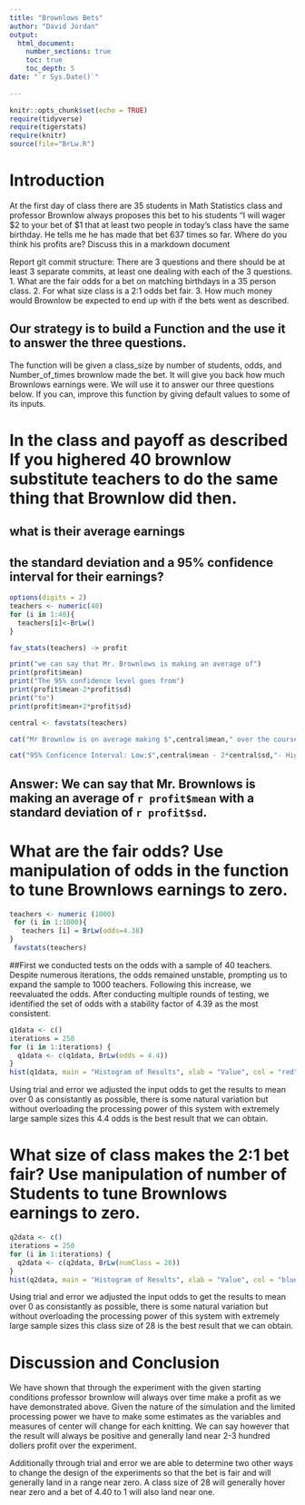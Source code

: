 ```yaml
---
title: "Brownlows Bets"
author: "David Jordan"
output: 
  html_document:
    number_sections: true
    toc: true
    toc_depth: 5
date: "`r Sys.Date()`"    
    
---
```

```r
knitr::opts_chunk$set(echo = TRUE)
require(tidyverse)
require(tigerstats)
require(knitr)
source(file="BrLw.R")
```


<!-- We recommend you use git branches -- create a separate branch for each major section i.e. Introduction, Methods, Results, Inferential Results, and Discussion and Conclusions - leave the YAML block untouched until the final merge where you put in your own name !-->

# Introduction

<!--In this section you explain what you are trying to show.  Where did the data come from?  What is the research or other question you are trying to answer?!-->

 At the first day of class there are 35 students in Math Statistics class and professor Brownlow always proposes this bet to his students "I will wager $2 to your bet of $1 that at least two people in today's class have  the same birthday.  He tells me he has made that bet 637 times so far. Where do you think his profits are? Discuss this in a markdown document
 
Report git commit structure:
There are 3 questions and there should be at least 3 separate commits, at least one dealing with each of the 3 questions.
1. What are the fair odds for a bet on matching birthdays in a 35 person class.
2. For what size class is a 2:1 odds bet fair.
3. How much money would Brownlow be expected to end up with if the bets went as described.

## Our strategy is to build a Function and the use it to answer the three questions. 

The function will be given a class_size by number of students, odds, and Number_of_times brownlow made the bet.  It will give you back how much Brownlows earnings were. We will use it to answer our three questions below. If you can, improve this function by giving default values to some of its inputs. 

# In the class and payoff as described  If you highered 40 brownlow substitute teachers to do the same thing that Brownlow did then.
## what is their average earnings
## the standard deviation and a 95% confidence interval for their earnings?
  
<!--Explain and display your method of coming up with a 95% confidence interval of  professor Brownlows winnings (or losings)-->

```r
options(digits = 2)
teachers <- numeric(40)
for (i in 1:40){
  teachers[i]<-BrLw()
}

fav_stats(teachers) -> profit

print("we can say that Mr. Brownlows is making an average of")
print(profit$mean)
print("The 95% confidence level goes from")
print(profit$mean-2*profit$sd)
print("to")
print(profit$mean+2*profit$sd)

```


```r
central <- favstats(teachers)

cat("Mr Brownlow is on average making $",central$mean," over the course of the experiemnt.\n")

cat("95% Conficence Interval: Low:$",central$mean - 2*central$sd,"- High $", central$mean + 2*central$sd)
```

## Answer:  We can say that Mr. Brownlows is making an average of `r profit$mean` with a standard deviation of `r profit$sd`. 

# What are the fair odds? Use manipulation of odds in the function to tune Brownlows earnings to zero. 


<!--Decide on your methods:  In this section explain the approach you will take to attack the issue --- how will you decide on a likely estimate of professor Brownlow's earnings or losses after 637 bets. Also explain how you construct a 95% confidence interval about your estimate of his winnings !-->

```r
teachers <- numeric (1000)
 for (i in 1:1000){
   teachers [i] = BrLw(odds=4.38)
}
 favstats(teachers)

```

##First we conducted tests on the odds with a sample of 40 teachers. Despite numerous iterations, the odds remained unstable, prompting us to expand the sample to 1000 teachers. Following this increase, we reevaluated the odds. After conducting multiple rounds of testing, we identified the set of odds with a stability factor of 4.39 as the most consistent.

```r
q1data <- c()
iterations = 250
for (i in 1:iterations) {
  q1data <- c(q1data, BrLw(odds = 4.4))
}
hist(q1data, main = "Histogram of Results", xlab = "Value", col = "red", border = "black", breaks = 15)
```


Using trial and error we adjusted the input odds to get the results to mean over 0 as consistantly as possible, there is some natural variation but without overloading the processing power of this system with extremely large sample sizes this 4.4 odds is the best result that we can obtain.


# What size of class makes the 2:1 bet fair?  Use manipulation of number of Students to tune Brownlows earnings to zero.

<!--Explain and display the results of your method of coming up with the estimate of professor Brownlows betting profits!-->

```r
q2data <- c()
iterations = 250
for (i in 1:iterations) {
  q2data <- c(q2data, BrLw(numClass = 28))
}
hist(q2data, main = "Histogram of Results", xlab = "Value", col = "blue", border = "black", breaks = 15)
```

Using trial and error we adjusted the input odds to get the results to mean over 0 as consistantly as possible, there is some natural variation but without overloading the processing power of this system with extremely large sample sizes this class size of 28 is the best result that we can obtain.

# Discussion and Conclusion

<!--Discussion and conclusion here.  If professor Brownlow is consistantly making or losing money how could he change his payout so that his profits center on zero?  Also discuss what size his class should be in order to have his current scheme balance at zero profit.!-->

We have shown that through the experiment with the given starting conditions professor brownlow will always over time make a profit as we have demonstrated above. Given the nature of the simulation and the limited processing power we have to make some estimates as the variables and measures of center will change for each knitting. We can say however that the result will always be positive and generally land near 2-3 hundred dollers profit over the experiment.

Additionally through trial and error we are able to determine two other ways to change the design of the experiments so that the bet is fair and will generally land in a range near zero. A class size of 28 will generally hover near zero and a bet of 4.40 to 1 will also land near one.
